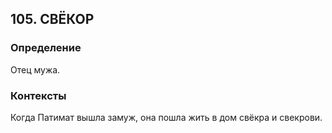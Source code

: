 ## 105. СВЁКОР
### Определение
Отец мужа.

### Контексты
Когда Патимат вышла замуж, она пошла жить в дом свёкра и свекрови.

